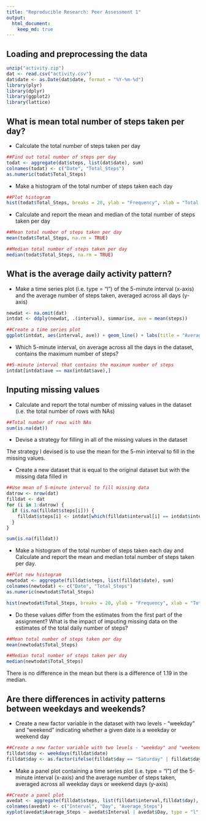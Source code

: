 ```yaml
---
title: "Reproducible Research: Peer Assessment 1"
output: 
  html_document:
    keep_md: true
---
```



## Loading and preprocessing the data
```r
unzip("activity.zip")
dat <- read.csv("activity.csv")
dat$date <- as.Date(dat$date, format = "%Y-%m-%d")
library(plyr)
library(dplyr)
library(ggplot2)
library(lattice)
```

## What is mean total number of steps taken per day?
- Calculate the total number of steps taken per day
```r
##Find out total number of steps per day
todat <- aggregate(dat$steps, list(dat$date), sum)
colnames(todat) <- c("Date", "Total_Steps")
as.numeric(todat$Total_Steps)
```

- Make a histogram of the total number of steps taken each day
```r
##Plot histogram
hist(todat$Total_Steps, breaks = 20, ylab = "Frequency", xlab = "Total Steps", main = "Total Number of Steps Taken per Day")
```

- Calculate and report the mean and median of the total number of steps taken per day
```r
##Mean total number of steps taken per day
mean(todat$Total_Steps, na.rm = TRUE)

##Median total number of steps taken per day
median(todat$Total_Steps, na.rm = TRUE)
```

## What is the average daily activity pattern?
- Make a time series plot (i.e. type = "l") of the 5-minute interval (x-axis) and the average number of steps taken, averaged across all days (y-axis)
```r
newdat <- na.omit(dat)
intdat <- ddply(newdat, .(interval), summarise, ave = mean(steps))

##Create a time series plot
ggplot(intdat, aes(interval, ave)) + geom_line() + labs(title = "Average Number of Steps Taken by Interval") + labs(x = "Interval") + labs(y = "Average Number of Steps")
```

- Which 5-minute interval, on average across all the days in the dataset, contains the maximum number of steps?
```r
##5-minute interval that contains the maximum number of steps
intdat[intdat$ave == max(intdat$ave),]
```

## Inputing missing values
- Calculate and report the total number of missing values in the dataset (i.e. the total number of rows with NAs)
```r
##Total number of rows with NAs
sum(is.na(dat))
```

- Devise a strategy for filling in all of the missing values in the dataset

The strategy I devised is to use the mean for the 5-min interval to fill in the missing values.

- Create a new dataset that is equal to the original dataset but with the missing data filled in
```r
##Use mean of 5-minute interval to fill missing data
datrow <- nrow(dat)
filldat <- dat
for (i in 1:datrow) {
  if (is.na(filldat$steps[i])) {
    filldat$steps[i] <- intdat[which(filldat$interval[i] == intdat$interval),]$ave
  }
}

sum(is.na(filldat))
```

- Make a histogram of the total number of steps taken each day and Calculate and report the mean and median total number of steps taken per day. 
```r
##Plot new histogram
newtodat <- aggregate(filldat$steps, list(filldat$date), sum)
colnames(newtodat) <- c("Date", "Total_Steps")
as.numeric(newtodat$Total_Steps)

hist(newtodat$Total_Steps, breaks = 20, ylab = "Frequency", xlab = "Total Steps", main = "Total Number of Steps Taken per Day (with Filled Data)")
```

- Do these values differ from the estimates from the first part of the assignment? What is the impact of imputing missing data on the estimates of the total daily number of steps?
```r
##Mean total number of steps taken per day
mean(newtodat$Total_Steps)

##Median total number of steps taken per day
median(newtodat$Total_Steps)
```
There is no difference in the mean but there is a difference of 1.19 in the median. 

## Are there differences in activity patterns between weekdays and weekends?
- Create a new factor variable in the dataset with two levels - "weekday" and "weekend" indicating whether a given date is a weekday or weekend day
```r
##Create a new factor variable with two levels - "weekday" and "weekend"
filldat$day <- weekdays(filldat$date)
filldat$day <- as.factor(ifelse(filldat$day == "Saturday" | filldat$day == "Sunday", "Weekend", "Weekday"))
```

- Make a panel plot containing a time series plot (i.e. type = "l") of the 5-minute interval (x-axis) and the average number of steps taken, averaged across all weekday days or weekend days (y-axis)
```r
##Create a panel plot
avedat <- aggregate(filldat$steps, list(filldat$interval,filldat$day), mean)
colnames(avedat) <- c("Interval", "Day", "Average_Steps")
xyplot(avedat$Average_Steps ~ avedat$Interval | avedat$Day, type = "l", layout = c(1,2), main = "Average Number of Steps Across All Weekday Days and Weekend Days", ylab = "Average Number of Steps", xlab = "Interval")
```
